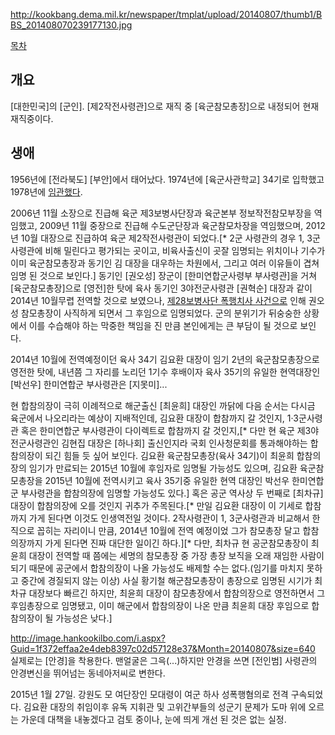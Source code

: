 http://kookbang.dema.mil.kr/newspaper/tmplat/upload/20140807/thumb1/BBS_201408070239177130.jpg

[[목차]]
== 개요 ==
[대한민국]의 [군인]. [제2작전사령관]으로 재직 중 [육군참모총장]으로 내정되어 현재 재직중이다.
== 생애 ==
1956년에 [전라북도] [부안]에서 태어났다. 1974년에 [육군사관학교] 34기로 입학했고 1978년에 [[임관]]했다.

2006년 11월 소장으로 진급해 육군 제3보병사단장과 육군본부 정보작전참모부장을 역임했고, 2009년 11월 중장으로 진급해 수도군단장과 육군참모차장을 역임했으며, 2012년 10월 대장으로 진급하여 육군 제2작전사령관이 되었다.[* 2군 사령관의 경우 1, 3군 사령관에 비해 밀린다고 평가되는 곳이고, 비육사출신이 곳잘 임명되는 위치이나 기수가 이미 육군참모총장과 동기인 김 대장을 대우하는 차원에서, 그리고 여러 이유들이 겹쳐 임명 된 것으로 보인다.] 동기인 [권오성] 장군이 [한미연합군사령부 부사령관]을 거쳐 [육군참모총장]으로 [영전]한 탓에 육사 동기인 3야전군사령관 [권혁순] 대장과 같이 2014년 10월무렵 전역할 것으로 보였으나, [[제28보병사단 폭행치사 사건]]으로 인해 권오성 참모총장이 사직하게 되면서 그 후임으로 임명되었다. 군의 분위기가 뒤숭숭한 상황에서 이를 수습해야 하는 막중한 책임을 진 만큼 본인에게는 큰 부담이 될 것으로 보인다.

2014년 10월에 전역예정이던 육사 34기 김요환 대장이 임기 2년의 육군참모총장으로 영전한 탓에, 내년쯤 그 자리를 노리던 1기수 후배이자 육사 35기의 유일한 현역대장인 [박선우] 한미연합군 부사령관은 [지못미]...

현 합참의장이 극히 이례적으로 해군출신 [최윤희] 대장인 까닭에 다음 순서는 다시금 육군에서 나오리라는 예상이 지배적인데, 김요환 대장이 합참까지 갈 것인지, 1·3군사령관 혹은 한미연합군 부사령관이 다이렉트로 합참까지 갈 것인지,[* 다만 현 육군 제3야전군사령관인 김현집 대장은 [하나회] 출신인지라 국회 인사청문회를 통과해야하는 합참의장이 되긴 힘들 듯 싶어 보인다. 김요환 육군참모총장(육사 34기)이 최윤희 합참의장의 임기가 만료되는 2015년 10월에 후임자로 임명될 가능성도 있으며, 김요환 육군참모총장을 2015년 10월에 전역시키고 육사 35기중 유일한 현역 대장인 박선우 한미연합군 부사령관을 합참의장에 임명할 가능성도 있다.] 혹은 공군 역사상 두 번째로 [최차규] 대장이 합참의장에 오를 것인지 귀추가 주목된다.[* 만일 김요환 대장이 이 기세로 합참까지 가게 된다면 이것도 인생역전일 것이다. 2작사령관이 1, 3군사령관과 비교해서 한직으로 꼽히는 자리이니 만큼, 2014년 10월에 전역 예정이었 그가 참모총장 달고 합참의장까지 가게 된다면 진짜 대단한 일이긴 하다.][* 다만, 최차규 현 공군참모총장이 최윤희 대장이 전역할 때 쯤에는 세명의 참모총장 중 가장 총장 보직을 오래 재임한 사람이 되기 때문에 공군에서 합참의장이 나올 가능성도 배제할 수는 없다.(임기를 마치지 못하고 중간에 경질되지 않는 이상) 사실 황기철 해군참모총장이 총장으로 임명된 시기가 최차규 대장보다 빠르긴 하지만, 최윤희 대장이 참모총장에서 합참의장으로 영전하면서 그 후임총장으로 임명됐고, 이미 해군에서 합참의장이 나온 만큼 최윤희 대장 후임으로 합참의장이 될 가능성은 낮다.] 

http://image.hankookilbo.com/i.aspx?Guid=1f372effaa2e4deb8397c02d57128e37&Month=20140807&size=640
실제로는 [안경]을 착용한다. 맨얼굴은 그윽(...)하지만 안경을 쓰면 [전인범] 사령관의 안경변신을 뛰어넘는 동네아저씨로 변한다.

2015년 1월 27일. 강원도 모 여단장인 모대령이 여군 하사 성폭행혐의로 전격 구속되었다. 김요환 대장의 취임이후 유독 지휘관 및 고위간부들의 성군기 문제가 도마 위에 오르는 가운데 대책을 내놓겠다고 검토 중이나, 눈에 띄게 개선 된 것은 없는 실정.
